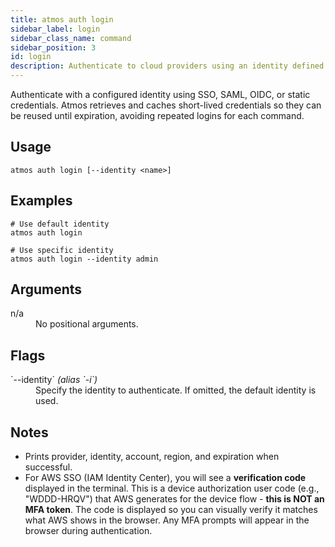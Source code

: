 ```yaml
---
title: atmos auth login
sidebar_label: login
sidebar_class_name: command
sidebar_position: 3
id: login
description: Authenticate to cloud providers using an identity defined in atmos.yaml.
---
```


<Intro>
Authenticate with a configured identity using SSO, SAML, OIDC, or static credentials. Atmos retrieves and caches short-lived credentials so they can be reused until expiration, avoiding repeated logins for each command.
</Intro>

<Screengrab title="atmos auth login --help" slug="atmos-auth-login--help" />

## Usage

```shell
atmos auth login [--identity <name>]
```

## Examples

```shell
# Use default identity
atmos auth login

# Use specific identity
atmos auth login --identity admin
```

## Arguments

<dl>
  <dt>n/a</dt>
  <dd>No positional arguments.</dd>
</dl>

## Flags

<dl>
  <dt>`--identity` <em>(alias `-i`)</em></dt>
  <dd>Specify the identity to authenticate. If omitted, the default identity is used.</dd>
</dl>

## Notes

- Prints provider, identity, account, region, and expiration when successful.
- For AWS SSO (IAM Identity Center), you will see a **verification code** displayed in the terminal. This is a device authorization user code (e.g., "WDDD-HRQV") that AWS generates for the device flow - **this is NOT an MFA token**. The code is displayed so you can visually verify it matches what AWS shows in the browser. Any MFA prompts will appear in the browser during authentication.
